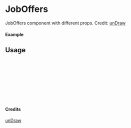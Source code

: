 
<Meta of={JobOffers} title="unDraw/JobOffers" />

# JobOffers

JobOffers component with different props.
Credit: [unDraw](https://undraw.co/illustrations)

#### Example

<Canvas of={JobOffers.Primary} />

## Usage

```ts
import { JobOffers } from "yadl-ui";

const Example = () => {
  return (
      <JobOffers />
  );
};

export default Example;
```

#### Credits
[unDraw](https://undraw.co/illustrations)
